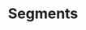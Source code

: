 ---
title: "Segments"
description: "Description of your new file."
icon: "chart-pie-simple"
sidebarTitle: "Segments"
---